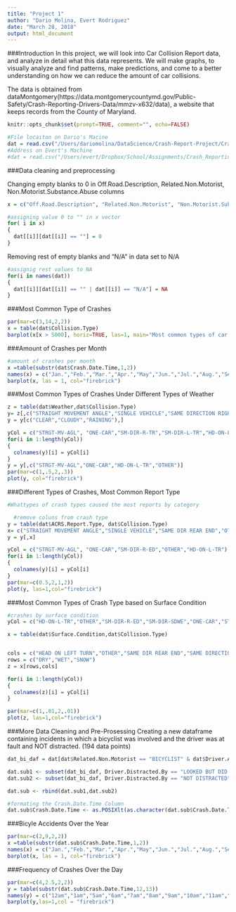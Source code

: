 ```yaml
---
title: "Project 1"
author: "Dario Molina, Evert Rodriguez"
date: "March 28, 2018"
output: html_document
---
```

<!--
Intro: explain what you will do in a sentence or two
Data: Explain in a few sentence where the data comes from, what it is about, etc.
Initial data exploration
Data cleaning and preprocessing
Data exploration and visualization
Conclusions.  One paragraph about what you learned, issues you faced, etc.
-->

###Introduction
In this project, we will look into Car Collision Report data, and analyze in detail what this data represents.  We will make graphs, to visually analyze and find patterns, make predictions, and come to a better understanding on how we can reduce the amount of car collisions.

The data is obtained from dataMontgomery(https://data.montgomerycountymd.gov/Public-Safety/Crash-Reporting-Drivers-Data/mmzv-x632/data), a website that keeps records from the County of Maryland.

```r
knitr::opts_chunk$set(prompt=TRUE, comment="", echo=FALSE)
```


```r
#File locaiton on Dario's Macine
dat = read.csv("/Users/dariomolina/DataScience/Crash-Report-Project/Crash_Reporting_-_Drivers_Data.csv",stringsAsFactors=FALSE)
#Address on Evert's Machine
#dat = read.csv("/Users/evert/Dropbox/School/Assignments/Crash_Reporting_-_Drivers_Data.csv",stringsAsFactors=FALSE)

```

###Data cleaning and preprocessing

Changing empty blanks to 0 in Off.Road.Description, Related.Non.Motorist, Non.Motorist.Substance.Abuse columns
```r
x = c("Off.Road.Description", "Related.Non.Motorist", "Non.Motorist.Substance.Abuse")

#assigning value 0 to "" in x vector
for( i in x)
{
  dat[[i]][dat[[i]] == ""] = 0
}

```

Removing rest of empty blanks and "N/A" in data set to N/A
```r
#assignig rest values to NA
for(i in names(dat))
{
  dat[[i]][dat[[i]] == "" | dat[[i]] == "N/A"] = NA
}

```

###Most Common Type of Crashes
```r
par(mar=c(3,14,2,2))
x = table(dat$Collision.Type)
barplot(x[x > 5000], horiz=TRUE, las=1, main="Most common types of car crash", col="firebrick")
```

###Amount of Crashes per Month
```r
#amount of crashes per month
x =table(substr(dat$Crash.Date.Time,1,2))
names(x) = c("Jan.","Feb.","Mar.","Apr.","May","Jun.","Jul.","Aug.","Sep.","Oct.","Nov.","Dec.")
barplot(x, las = 1, col="firebrick")
```

###Most Common Types of Crashes Under Different Types of Weather
```r
z = table(dat$Weather,dat$Collision.Type)
y= z[,c("STRAIGHT MOVEMENT ANGLE","SINGLE VEHICLE","SAME DIRECTION RIGHT TURN","SAME DIRECTION LEFT TURN","HEAD ON LEFT TURN","OTHER")]
y = y[c("CLEAR","CLOUDY","RAINING"),]

yCol = c("STRGT-MV-AGL", "ONE-CAR","SM-DIR-R-TR","SM-DIR-L-TR","HD-ON-L-TR","OTHER")
for(i in 1:length(yCol))
{
  colnames(y)[i] = yCol[i]
}
y = y[,c("STRGT-MV-AGL","ONE-CAR","HD-ON-L-TR","OTHER")]
par(mar=c(1,.5,2,.3))
plot(y, col="firebrick")
```


###Different Types of Crashes, Most Common Report Type
```r
#Whattypes of crash types caused the most reports by category

  #remove coluns from crash type 
y = table(dat$ACRS.Report.Type, dat$Collision.Type)
x= c("STRAIGHT MOVEMENT ANGLE","SINGLE VEHICLE","SAME DIR REAR END","OTHER","HEAD ON LEFT TURN")
y = y[,x]

yCol = c("STRGT-MV-AGL", "ONE-CAR","SM-DIR-R-ED","OTHER","HD-ON-L-TR")
for(i in 1:length(yCol))
{
  colnames(y)[i] = yCol[i]
}
par(mar=c(0.5,2,1,2))
plot(y, las=1,col="firebrick")
```

###Most Common Types of Crash Type based on Surface Condition
```r
#crashes by surface condition
yCol = c("HD-ON-L-TR","OTHER","SM-DIR-R-ED","SM-DIR-SDWE","ONE-CAR","STRGT-MV-AGL")

x = table(dat$Surface.Condition,dat$Collision.Type)


cols = c("HEAD ON LEFT TURN","OTHER","SAME DIR REAR END","SAME DIRECTION SIDESWIPE","SINGLE VEHICLE","STRAIGHT MOVEMENT ANGLE")
rows = c("DRY","WET","SNOW")
z = x[rows,cols]

for(i in 1:length(yCol))
{
  colnames(z)[i] = yCol[i]
}

par(mar=c(1,.01,2,.01))
plot(z, las=1,col="firebrick")
```

###More Data Cleaning and Pre-Prosessing
Creating a new dataframe containing incidents in which a bicyclist was involved and the driver was at fault and NOT distracted. (194 data points)

```r
dat_bi_daf = dat[dat$Related.Non.Motorist == "BICYCLIST" & dat$Driver.At.Fault == "Yes",]

dat.sub1 <- subset(dat_bi_daf, Driver.Distracted.By == "LOOKED BUT DID NOT SEE")
dat.sub2 <- subset(dat_bi_daf, Driver.Distracted.By == "NOT DISTRACTED")

dat.sub <- rbind(dat.sub1,dat.sub2)

#formating the Crash.Date.Time Column
dat.sub$Crash.Date.Time <- as.POSIXlt(as.character(dat.sub$Crash.Date.Time), format = "%m/%d/%Y %I:%M:%S %p")

```

###Bicyle Accidents Over the Year
```r
par(mar=c(2,9,2,2))
x =table(substr(dat.sub$Crash.Date.Time,1,2))
names(x) = c("Jan.","Feb.","Mar.","Apr.","May","Jun.","Jul.","Aug.","Sep.","Oct.","Nov.","Dec.")
barplot(x, las = 1, col="firebrick")
```

###Frequency of Crashes Over the Day
```r
par(mar=c(4,2.5,2,2))
y = table(substr(dat.sub$Crash.Date.Time,12,13))
names(y) = c("12am","1am","5am","6am","7am","8am","9am","10am","11am","12pm","1pm","2pm","3pm","4pm","5pm","6pm","7pm","8pm","9pm","10pm","11pm")
barplot(y,las=1,col = "firebrick")
```